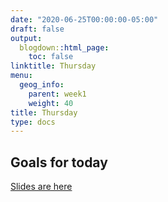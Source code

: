 ```yaml
---
date: "2020-06-25T00:00:00-05:00"
draft: false
output:
  blogdown::html_page:
    toc: false
linktitle: Thursday
menu:
  geog_info:
    parent: week1
    weight: 40
title: Thursday
type: docs
---
```

  
## Goals for today


[Slides are here](https://murraygeo.com/slides/intro_geographic_information/Day04/slides.html)
